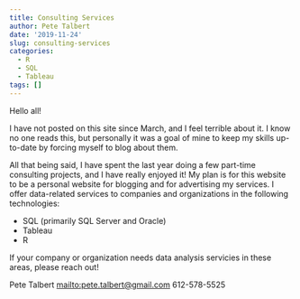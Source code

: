 ```yaml
---
title: Consulting Services
author: Pete Talbert
date: '2019-11-24'
slug: consulting-services
categories:
  - R
  - SQL
  - Tableau
tags: []
---
```


Hello all!

I have not posted on this site since March, and I feel terrible about it. I know no one reads this, but personally it was a goal of mine to keep my skills up-to-date by forcing myself to blog about them.

All that being said, I have spent the last year doing a few part-time consulting projects, and I have really enjoyed it! My plan is for this website to be a personal website for blogging and for advertising my services. I offer data-related services to companies and organizations in the following technologies:

* SQL (primarily SQL Server and Oracle)
* Tableau
* R 

If your company or organization needs data analysis servicies in these areas, please reach out! 

Pete Talbert
[mailto:pete.talbert@gmail.com](pete.talbert@gmail.com)
612-578-5525